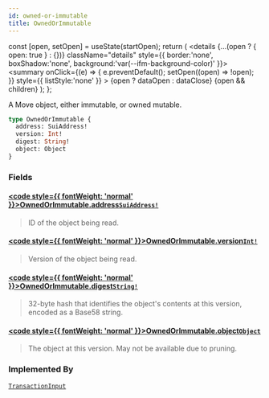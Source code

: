 ```yaml
---
id: owned-or-immutable
title: OwnedOrImmutable
---
```









  const [open, setOpen] = useState(startOpen);
  return (
    <details {...(open ? { open: true } : {})} className="details" style={{ border:'none', boxShadow:'none', background:'var(--ifm-background-color)' }}>
      <summary
        onClick={(e) => {
          e.preventDefault();
          setOpen((open) => !open);
        }}
        style={{ listStyle:'none' }}
      >
      {open ? dataOpen : dataClose}
      </summary>
      {open && children}
    </details>
  );
};








A Move object, either immutable, or owned mutable.


```graphql
type OwnedOrImmutable {
  address: SuiAddress!
  version: Int!
  digest: String!
  object: Object
}
```




### Fields

#### [<code style={{ fontWeight: 'normal' }}>OwnedOrImmutable.<b>address</b></code>](#)<Bullet />[`SuiAddress!`](/references/sui-api/sui-graphql/reference/scalars/sui-address) <Badge class="badge badge--secondary" text="non-null"/> <Badge class="badge badge--secondary" text="scalar"/> 
> 
> 
> ID of the object being read.
> 

#### [<code style={{ fontWeight: 'normal' }}>OwnedOrImmutable.<b>version</b></code>](#)<Bullet />[`Int!`](/references/sui-api/sui-graphql/reference/scalars/int) <Badge class="badge badge--secondary" text="non-null"/> <Badge class="badge badge--secondary" text="scalar"/> 
> 
> 
> Version of the object being read.
> 

#### [<code style={{ fontWeight: 'normal' }}>OwnedOrImmutable.<b>digest</b></code>](#)<Bullet />[`String!`](/references/sui-api/sui-graphql/reference/scalars/string) <Badge class="badge badge--secondary" text="non-null"/> <Badge class="badge badge--secondary" text="scalar"/> 
> 
> 
> 32-byte hash that identifies the object's contents at this version, encoded as a Base58
> string.
> 

#### [<code style={{ fontWeight: 'normal' }}>OwnedOrImmutable.<b>object</b></code>](#)<Bullet />[`Object`](/references/sui-api/sui-graphql/reference/objects/object) <Badge class="badge badge--secondary" text="object"/> 
> 
> 
> The object at this version.  May not be available due to pruning.
> 



### Implemented By

[`TransactionInput`](/references/sui-api/sui-graphql/reference/unions/transaction-input)  <Badge class="badge badge--secondary" text="union"/>

